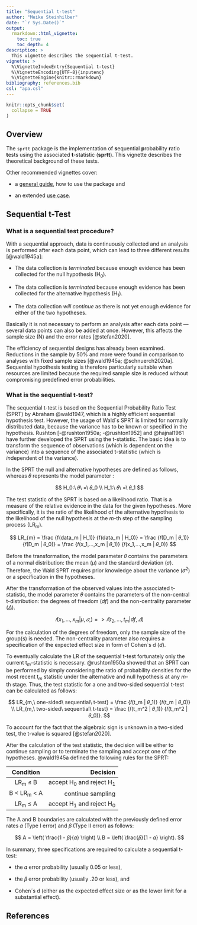 ```yaml
---
title: "Sequential t-test"
author: "Meike Steinhilber"
date: "`r Sys.Date()`"
output:
  rmarkdown::html_vignette:
    toc: true
    toc_depth: 4
description: >
  This vignette describes the sequential t-test.
vignette: >
  %\VignetteIndexEntry{Sequential t-test}
  %\VignetteEncoding{UTF-8}{inputenc}
  %\VignetteEngine{knitr::rmarkdown}
bibliography: references.bib
csl: "apa.csl"
---
```


```r
knitr::opts_chunk$set(
  collapse = TRUE
)
```

## Overview

The `sprtt` package is the implementation of **s**equential **p**robability **r**atio **t**ests using the associated **t**-statistic (**sprtt**). This vignette describes the theoretical background of these tests.

Other recommended vignettes cover:

-   a [general guide](https://meikesteinhilber.github.io/sprtt/articles/usage-sprtt.html), how to use the package and

-   an extended [use case](https://meikesteinhilber.github.io/sprtt/articles/use-case.html).

## Sequential t-Test

### What is a sequential test procedure?

With a sequential approach, data is continuously collected and an analysis is performed after each data point, which can lead to three different results [@wald1945a]:

-   The data collection is *terminated* because enough evidence has been collected for the null hypothesis (H~0~).

-   The data collection is *terminated* because enough evidence has been collected for the alternative hypothesis (H~1~).

-   The data collection *will continue* as there is not yet enough evidence for either of the two hypotheses.

Basically it is not necessary to perform an analysis after each data point --- several data points can also be added at once. However, this affects the sample size (N) and the error rates [@stefan2020].

The efficiency of sequential designs has already been examined. Reductions in the sample by 50% and more were found in comparison to analyses with fixed sample sizes [@wald1945a; @schnuerch2020a]. Sequential hypothesis testing is therefore particularly suitable when resources are limited because the required sample size is reduced without compromising predefined error probabilities.

### What is the sequential t-test?

The sequential t-test is based on the Sequential Probability Ratio Test (SPRT) by Abraham @wald1947, which is a highly efficient sequential hypothesis test. However, the usage of Wald´s SPRT is limited for normally distributed data, because the variance has to be known or specified in the hypothesis. Rushton [-@rushton1950a; -@rushton1952] and @hajnal1961 have further developed the SPRT using the t-statistic. The basic idea is to transform the sequence of observations (which is dependent on the variance) into a sequence of the associated t-statistic (which is *in*dependent of the variance).

In the SPRT the null and alternative hypotheses are defined as follows, whereas 𝜃 represents the model parameter :

$$
H_0:\ 𝜃\ =\ 𝜃_0 \\
H_1:\ 𝜃\ =\ 𝜃_1
$$

The test statistic of the SPRT is based on a likelihood ratio. That is a measure of the relative evidence in the data for the given hypotheses. More specifically, it is the ratio of the likelihood of the alternative hypothesis to the likelihood of the null hypothesis at the *m*-th step of the sampling process (LR~m~).

$$
LR_{m} 
= \frac {f(data_m | H_1)} {f(data_m | H_0)}
= \frac {𝑓(D_m | 𝜃_1)} {𝑓(D_m | 𝜃_0)} 
= \frac {𝑓(x_1,...,x_m | 𝜃_1)} {𝑓(x_1,...,x_m  | 𝜃_0)} 
$$

Before the transformation, the model parameter 𝜃 contains the parameters of a normal distribution: the mean (*µ*) and the standard deviation (𝜎). Therefore, the Wald SPRT requires prior knowledge about the variance (𝜎^2^) or a specification in the hypotheses.

After the transformation of the observed values into the associated t-statistic, the model parameter 𝜃 contains the parameters of the non-central t-distribution: the degrees of freedom (*df*) and the non-centrality parameter (𝛥).

$$
{𝑓(x_1,...,x_m | µ,𝜎,)} => {𝑓(t_2,...,t_m  | df,𝛥)} 
$$

For the calculation of the degrees of freedom, only the sample size of the group(s) is needed. The non-centrality parameter also requires a specification of the expected effect size in form of Cohen\`s d (*d*).

To eventually calculate the LR of the sequential t-test fortunately only the current t~*m*~-statistic is necessary. @rushton1950a showed that an SPRT can be performed by simply considering the ratio of probability densities for the most recent t~*m*~ statistic under the alternative and null hypothesis at any *m-*th stage. Thus, the test statistic for a one and two-sided sequential t-test can be calculated as follows:

$$
LR_{m,\ one-sided\ sequential\ t-test} 
= \frac {𝑓(t_m | 𝜃_1)} {𝑓(t_m | 𝜃_0)}
\\
LR_{m,\ two-sided\ sequential\ t-test} 
= \frac {𝑓(t_m^2 | 𝜃_1)} {𝑓(t_m^2 | 𝜃_0)}.
$$

To account for the fact that the algebraic sign is unknown in a two-sided test, the t-value is squared [@stefan2020].

After the calculation of the test statistic, the decision will be either to continue sampling or to terminate the sampling and accept one of the hypotheses. @wald1945a defined the following rules for the SPRT:

|    Condition    |                    Decision |
|:---------------:|----------------------------:|
|    LR~m~ ≤ B    | accept H~0~ and reject H~1~ |
| B \< LR~m~ \< A |           continue sampling |
|    LR~m~ ≤ A    | accept H~1~ and reject H~0~ |

The A and B boundaries are calculated with the previously defined error rates 𝛼 (Type I error) and 𝛽 (Type II error) as follows:

$$
A = \left( \frac{1 - 𝛽}{𝛼} \right) \\
B = \left( \frac{𝛽}{1 - 𝛼} \right).
$$

In summary, three specifications are required to calculate a sequential t-test:

-   the 𝛼 error probability (usually 0.05 or less),

-   the 𝛽 error probability (usually .20 or less), and

-   Cohen´s d (either as the expected effect size or as the lower limit for a substantial effect).

## References
